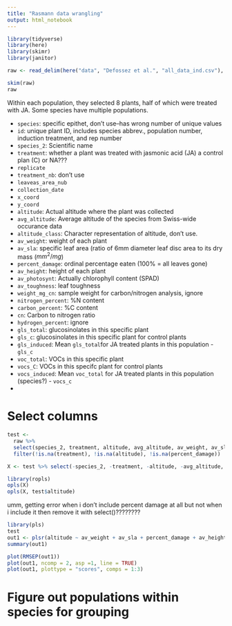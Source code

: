 ```yaml
---
title: "Rasmann data wrangling"
output: html_notebook
---
```


```r
library(tidyverse)
library(here)
library(skimr)
library(janitor)
```


```r
raw <- read_delim(here("data", "Defossez et al.", "all_data_ind.csv"), ";") %>% clean_names()
```

```r
skim(raw)
raw
```
Within each population, they selected 8 plants, half of which were treated with JA. Some species have multiple populations.

- `species`: specific epithet, don't use--has wrong number of unique values
- `id`: unique plant ID, includes species abbrev., population number, induction treatment, and rep number
- `species_2`: Scientific name
- `treatment`: whether a plant was treated with jasmonic acid (JA) a control plan (C) or NA???
- `replicate`
- `treatment_nb`: don't use
- `leaveas_area_nub`
- `collection_date`
- `x_coord`
- `y_coord`
- `altitude`: Actual altitude where the plant was collected
- `avg_altitude`: Average altitude of the species from Swiss-wide occurance data
- `altitude_class`: Character representation of altitude, don't use.
- `av_weight`: weight of each plant
- `av_sla`: specific leaf area (ratio of 6mm diameter leaf disc area to its dry mass ($mm^2/mg$)
- `percent_damage`: ordinal percentage eaten (100% = all leaves gone)
- `av_height`: height of each plant
- `av_photosynt`: Actually chlorophyll content (SPAD)
- `av_toughness`: leaf toughness
- `weight_mg_cn`: sample weight for carbon/nitrogen analysis, ignore
- `nitrogen_percent`: %N content
- `carbon_percent`: %C content
- `cn`: Carbon to nitrogen ratio
- `hydrogen_percent`: ignore
- `gls_total`: glucosinolates in this specific plant
- `gls_c`: glucosinolates in this specific plant for control plants
- `gls_induced`: Mean `gls_total`for JA treated plants in this population - `gls_c`
- `voc_total`: VOCs in this specific plant
- `vocs_C`: VOCs in this specifc plant for control plants
- `vocs_induced`: Mean `voc_total` for JA treated plants in this population (species?) - `vocs_c`
- 

# Select columns

```r
test <-
  raw %>%
  select(species_2, treatment, altitude, avg_altitude, av_weight, av_sla, percent_damage, av_height, av_photosynt, av_toughness, nitrogen_percent, carbon_percent) %>% 
  filter(!is.na(treatment), !is.na(altitude), !is.na(percent_damage))
```


```r
X <- test %>% select(-species_2, -treatment, -altitude, -avg_altitude, -percent_damage)
```

```r
library(ropls)
opls(X)
opls(X, test$altitude)
```
umm, getting error when i don't include percent damage at all but not when i include it then remove it with select()????????


```r
library(pls)
test
out1 <- plsr(altitude ~ av_weight + av_sla + percent_damage + av_height + av_photosynt + av_toughness + nitrogen_percent + carbon_percent, ncomp = 4, data = test2, validation = "LOO")
summary(out1)
```
```r
plot(RMSEP(out1))
plot(out1, ncomp = 2, asp =1, line = TRUE)
plot(out1, plottype = "scores", comps = 1:3)
```

# Figure out populations within species for grouping


